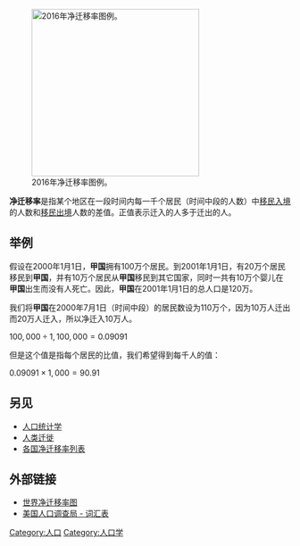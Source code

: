 {{expand|time=2013-12-16T10:23:11+00:00}}
[[Image:Net_Migration_Rate.svg|right|300px|thumb|2016年净迁移率图例。{{legend|RoyalBlue|净迁入}}
{{legend|Chocolate|净迁出}}
{{legend|LimeGreen|无变化}}
{{legend|DarkGray|无数据}}]]

'''净迁移率'''是指某个地区在一段时间内每一千个居民（时间中段的人数）中[[外来移民|移民入境]]的人数和[[移民出境|移民出境]]人数的差值。正值表示迁入的人多于迁出的人。

==举例==
假设在2000年1月1日，'''甲国'''拥有100万个居民。到2001年1月1日，有20万个居民移民到'''甲国'''，并有10万个居民从'''甲国'''移民到其它国家，同时一共有10万个婴儿在'''甲国'''出生而没有人死亡。因此，'''甲国'''在2001年1月1日的总人口是120万。

我们将'''甲国'''在2000年7月1日（时间中段）的居民数设为110万个，因为10万人迁出而20万人迁入，所以净迁入10万人。

<math>100,000  \div 1,100,000 = 0.09091</math>

但是这个值是指每个居民的比值，我们希望得到每千人的值：

<math>0.09091 \times 1,000 = 90.91</math>

== 另见 ==
* [[人口统计学|人口统计学]]
* [[人类迁徙|人类迁徙]]
* [[各国净迁移率列表|各国净迁移率列表]]

== 外部链接 ==
* [http://www.nationmaster.com/red/graph-T/imm_net_mig_rat&int=-1 世界净迁移率图]{{Webarchive|url=https://archive.today/20121216115729/http://www.nationmaster.com/red/graph-T/imm_net_mig_rat&int=-1 |date=2012-12-16 }}
* [https://web.archive.org/web/20110622094746/http://www.census.gov/ipc/www/wp96glos.html 美国人口调查局 - 词汇表]


{{人口}}

[[Category:人口|Category:人口]]
[[Category:人口学|Category:人口学]]